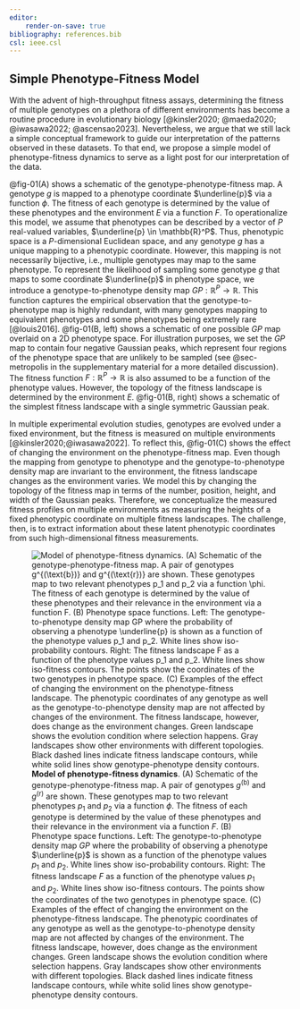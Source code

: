 ```yaml
---
editor:
    render-on-save: true
bibliography: references.bib
csl: ieee.csl
---
```


## Simple Phenotype-Fitness Model

With the advent of high-throughput fitness assays, determining the fitness of
multiple genotypes on a plethora of different environments has become a routine
procedure in evolutionary biology [@kinsler2020; @maeda2020; @iwasawa2022;
@ascensao2023]. Nevertheless, we argue that we still lack a simple conceptual
framework to guide our interpretation of the patterns observed in these
datasets. To that end, we propose a simple model of phenotype-fitness dynamics
to serve as a light post for our interpretation of the data. 

@fig-01(A) shows a schematic of the genotype-phenotype-fitness map. A genotype
$g$ is mapped to a phenotype coordinate $\underline{p}$ via a function $\phi$.
The fitness of each genotype is determined by the value of these phenotypes and
the environment $E$ via a function $F$. To operationalize this model, we assume
that phenotypes can be described by a vector of $P$ real-valued variables,
$\underline{p} \in \mathbb{R}^P$. Thus, phenotypic space is a $P$-dimensional
Euclidean space, and any genotype $g$ has a unique mapping to a phenotypic
coordinate. However, this mapping is not necessarily bijective, i.e., multiple
genotypes may map to the same phenotype. To represent the likelihood of sampling
some genotype $g$ that maps to some coordinate $\underline{p}$ in phenotype
space, we introduce a genotype-to-phenotype density map $GP: \mathbb{R}^P \to
\mathbb{R}$. This function captures the empirical observation that the
genotype-to-phenotype map is highly redundant, with many genotypes mapping to
equivalent phenotypes and some phenotypes being extremely rare [@louis2016].
@fig-01(B, left) shows a schematic of one possible $GP$ map overlaid on a 2D
phenotype space. For illustration purposes, we set the $GP$ map to contain four
negative Gaussian peaks, which represent four regions of the phenotype space
that are unlikely to be sampled (see @sec-metropolis in the supplementary
material for a more detailed discussion). The fitness function $F: \mathbb{R}^P
\to \mathbb{R}$ is also assumed to be a function of the phenotype values.
However, the topology of the fitness landscape is determined by the environment
$E$. @fig-01(B, right) shows a schematic of the simplest fitness landscape with
a single symmetric Gaussian peak.

In multiple experimental evolution studies, genotypes are evolved under a fixed
environment, but the fitness is measured on multiple environments
[@kinsler2020;@iwasawa2022]. To reflect this, @fig-01(C) shows the effect of
changing the environment on the phenotype-fitness map. Even though the mapping
from genotype to phenotype and the genotype-to-phenotype density map are
invariant to the environment, the fitness landscape changes as the environment
varies. We model this by changing the topology of the fitness map in terms of
the number, position, height, and width of the Gaussian peaks. Therefore, we
conceptualize the measured fitness profiles on multiple environments as
measuring the heights of a fixed phenotypic coordinate on multiple fitness
landscapes. The challenge, then, is to extract information about these latent
phenotypic coordinates from such high-dimensional fitness measurements.

![**Model of phenotype-fitness dynamics**. (A) Schematic of the
genotype-phenotype-fitness map. A pair of genotypes $g^{(\text{b})}$ and
$g^{(\text{r})}$ are shown. These genotypes map to two relevant phenotypes $p_1$
and $p_2$ via a function $\phi$. The fitness of each genotype is determined by
the value of these phenotypes and their relevance in the environment via a
function $F$. (B) Phenotype space functions. Left: The genotype-to-phenotype
density map $GP$ where the probability of observing a phenotype $\underline{p}$
is shown as a function of the phenotype values $p_1$ and $p_2$. White lines show
iso-probability contours. Right: The fitness landscape $F$ as a function of the
phenotype values $p_1$ and $p_2$. White lines show iso-fitness contours. The
points show the coordinates of the two genotypes in phenotype space. (C)
Examples of the effect of changing the environment on the phenotype-fitness
landscape. The phenotypic coordinates of any genotype as well as the
genotype-to-phenotype density map are not affected by changes of the
environment. The fitness landscape, however, does change as the environment
changes. Green landscape shows the evolution condition where selection happens.
Gray landscapes show other environments with different topologies. Black dashed
lines indicate fitness landscape contours, while white solid lines show
genotype-phenotype density contours.](./fig/main/fig01_v05_compiled){#fig-01}

